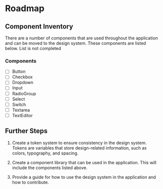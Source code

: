 
<Meta title="Roadmap" />

# Roadmap

## Component Inventory
There are a number of components that are used throughout the application and can be moved to the design system. These components are listed below. List is not completed

### Components
- [ ] Button
- [ ] Checkbox
- [ ] Dropdown
- [ ] Input
- [ ] RadioGroup
- [ ] Select
- [ ] Switch
- [ ] Textarea
- [ ] TextEditor

## Further Steps

1. Create a token system to ensure consistency in the design system. Tokens are variables that store design-related information, such as colors, typography, and spacing.

2. Create a component library that can be used in the application. This will include the components listed above.

3. Provide a guide for how to use the design system in the application and how to contribute.

